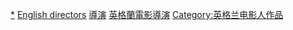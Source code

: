 {{Portal|電影}}
{{Category TOC|numerals=no}}

[[Category:英格蘭人作品|*]]
[[Category:英國導演電影|English directors]]
[[Category:英格蘭電影作品|導演]]
[[Category:英格蘭電影導演|]]
[[Category:英格兰电影人作品|Category:英格兰电影人作品]]